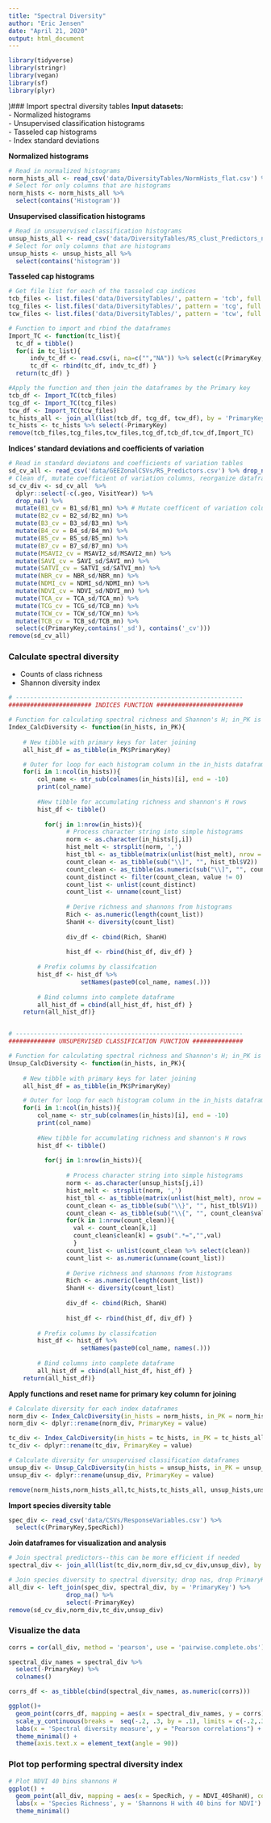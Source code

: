 ```yaml
---
title: "Spectral Diversity"
author: "Eric Jensen"
date: "April 21, 2020"
output: html_document
---
```


```r
library(tidyverse)
library(stringr)
library(vegan)
library(sf)
library(plyr)
```


)### Import spectral diversity tables
**Input datasets:**  
- Normalized histograms  
- Unsupervised classification histograms  
- Tasseled cap histograms  
- Index standard deviations  

**Normalized histograms**
```r
# Read in normalized histograms
norm_hists_all <- read_csv('data/DiversityTables/NormHists_flat.csv') %>% drop_na()
# Select for only columns that are histograms
norm_hists <- norm_hists_all %>%
  select(contains('Histogram'))
```

**Unsupervised classification histograms**
```r
# Read in unsupervised classification histograms
unsup_hists_all <- read_csv('data/DiversityTables/RS_clust_Predictors_new.csv') %>% drop_na()
# Select for only columns that are histograms
unsup_hists <- unsup_hists_all %>%
  select(contains('histogram'))
```

**Tasseled cap histograms**
```r
# Get file list for each of the tasseled cap indices
tcb_files <- list.files('data/DiversityTables/', pattern = 'tcb', full.names = TRUE)
tcg_files <- list.files('data/DiversityTables/', pattern = 'tcg', full.names = TRUE)
tcw_files <- list.files('data/DiversityTables/', pattern = 'tcw', full.names = TRUE)

# Function to import and rbind the dataframes
Import_TC <- function(tc_list){
  tc_df = tibble()
  for(i in tc_list){
      indv_tc_df <- read.csv(i, na=c("","NA")) %>% select(c(PrimaryKey, contains('Histogram')))
      tc_df <- rbind(tc_df, indv_tc_df) }
  return(tc_df) }

#Apply the function and then join the dataframes by the Primary key
tcb_df <- Import_TC(tcb_files)
tcg_df <- Import_TC(tcg_files)
tcw_df <- Import_TC(tcw_files)
tc_hists_all <- join_all(list(tcb_df, tcg_df, tcw_df), by = 'PrimaryKey', type = 'left') %>% drop_na()
tc_hists <- tc_hists %>% select(-PrimaryKey)
remove(tcb_files,tcg_files,tcw_files,tcg_df,tcb_df,tcw_df,Import_TC)
```

**Indices' standard deviations and coefficients of variation**
```r
# Read in standard deviatons and coefficients of variation tables
sd_cv_all <- read_csv('data/GEEZonalCSVs/RS_Predictors.csv') %>% drop_na()
# Clean df, mutate coefficient of variation columns, reorganize dataframe
sd_cv_div <- sd_cv_all  %>%
  dplyr::select(-c(.geo, VisitYear)) %>%
  drop_na() %>%
  mutate(B1_cv = B1_sd/B1_mn) %>% # Mutate coefficent of variation columns
  mutate(B2_cv = B2_sd/B2_mn) %>%
  mutate(B3_cv = B3_sd/B3_mn) %>%
  mutate(B4_cv = B4_sd/B4_mn) %>%
  mutate(B5_cv = B5_sd/B5_mn) %>%
  mutate(B7_cv = B7_sd/B7_mn) %>%
  mutate(MSAVI2_cv = MSAVI2_sd/MSAVI2_mn) %>%
  mutate(SAVI_cv = SAVI_sd/SAVI_mn) %>%
  mutate(SATVI_cv = SATVI_sd/SATVI_mn) %>%
  mutate(NBR_cv = NBR_sd/NBR_mn) %>%
  mutate(NDMI_cv = NDMI_sd/NDMI_mn) %>%
  mutate(NDVI_cv = NDVI_sd/NDVI_mn) %>%
  mutate(TCA_cv = TCA_sd/TCA_mn) %>%
  mutate(TCG_cv = TCG_sd/TCB_mn) %>%
  mutate(TCW_cv = TCW_sd/TCW_mn) %>%
  mutate(TCB_cv = TCB_sd/TCB_mn) %>%
  select(c(PrimaryKey,contains('_sd'), contains('_cv')))
remove(sd_cv_all)
```

### Calculate spectral diversity
- Counts of class richness
- Shannon diversity index

```r
# ---------------------------------------------------------------
####################### INDICES FUNCTION ########################

# Function for calculating spectral richness and Shannon's H; in_PK is a df with a "PrimaryKey" column
Index_CalcDiversity <- function(in_hists, in_PK){
  
    # New tibble with primary keys for later joining
    all_hist_df = as_tibble(in_PK$PrimaryKey)

    # Outer for loop for each histogram column in the in_hists dataframe
    for(i in 1:ncol(in_hists)){
        col_name <- str_sub(colnames(in_hists)[i], end = -10)
        print(col_name)
        
        #New tibble for accumulating richness and shannon's H rows
        hist_df <- tibble()
        
          for(j in 1:nrow(in_hists)){
                # Process character string into simple histograms
                norm <- as.character(in_hists[j,i])
                hist_melt <- strsplit(norm, ',')
                hist_tbl <- as_tibble(matrix(unlist(hist_melt), nrow = (length(hist_melt[[1]])) / 2, byrow=T))
                count_clean <- as_tibble(sub("\\]", "", hist_tbl$V2))
                count_clean <- as_tibble(as.numeric(sub("\\]", "", count_clean$value)))
                count_distinct <- filter(count_clean, value != 0)
                count_list <- unlist(count_distinct)
                count_list <- unname(count_list)
    
                # Derive richness and shannons from histograms
                Rich <- as.numeric(length(count_list))
                ShanH <- diversity(count_list)
    
                div_df <- cbind(Rich, ShanH)
    
                hist_df <- rbind(hist_df, div_df) }
        
        # Prefix columns by classifcation
        hist_df <- hist_df %>%
                    setNames(paste0(col_name, names(.)))
        
        # Bind columns into complete dataframe
        all_hist_df = cbind(all_hist_df, hist_df) }  
    return(all_hist_df)}


# ---------------------------------------------------------------
############# UNSUPERVISED CLASSIFICATION FUNCTION ##############

# Function for calculating spectral richness and Shannon's H; in_PK is a df with a "PrimaryKey" column
Unsup_CalcDiversity <- function(in_hists, in_PK){
  
    # New tibble with primary keys for later joining
    all_hist_df = as_tibble(in_PK$PrimaryKey)

    # Outer for loop for each histogram column in the in_hists dataframe
    for(i in 1:ncol(in_hists)){
        col_name <- str_sub(colnames(in_hists)[i], end = -10)
        print(col_name)
        
        #New tibble for accumulating richness and shannon's H rows
        hist_df <- tibble()
        
          for(j in 1:nrow(in_hists)){
  
                # Process character string into simple histograms
                norm <- as.character(unsup_hists[j,i])
                hist_melt <- strsplit(norm, ',')
                hist_tbl <- as_tibble(matrix(unlist(hist_melt), nrow = (length(hist_melt[[1]])), byrow=T))
                count_clean <- as_tibble(sub("\\}", "", hist_tbl$V1))
                count_clean <- as_tibble(sub("\\{", "", count_clean$value))
                for(k in 1:nrow(count_clean)){
                  val <- count_clean[k,1]
                  count_clean$clean[k] = gsub(".*=","",val)
                  }
                count_list <- unlist(count_clean %>% select(clean))
                count_list <- as.numeric(unname(count_list))
    
                # Derive richness and shannons from histograms
                Rich <- as.numeric(length(count_list))
                ShanH <- diversity(count_list)
    
                div_df <- cbind(Rich, ShanH)
    
                hist_df <- rbind(hist_df, div_df) }
        
        # Prefix columns by classifcation
        hist_df <- hist_df %>%
                    setNames(paste0(col_name, names(.)))
        
        # Bind columns into complete dataframe
        all_hist_df = cbind(all_hist_df, hist_df) }  
    return(all_hist_df)}
```

**Apply functions and reset name for primary key column for joining**
```r
# Calculate diversity for each index dataframes
norm_div <- Index_CalcDiversity(in_hists = norm_hists, in_PK = norm_hists_all)
norm_div <- dplyr::rename(norm_div, PrimaryKey = value)

tc_div <- Index_CalcDiversity(in_hists = tc_hists, in_PK = tc_hists_all)
tc_div <- dplyr::rename(tc_div, PrimaryKey = value)

# Calculate diversity for unsupervised classification dataframes
unsup_div <- Unsup_CalcDiversity(in_hists = unsup_hists, in_PK = unsup_hists_all)
unsup_div <- dplyr::rename(unsup_div, PrimaryKey = value)

remove(norm_hists,norm_hists_all,tc_hists,tc_hists_all, unsup_hists,unsup_hists_all,UnSup_CalcDiversity, Index_CalcDiversity)
```

**Import species diversity table**
```r
spec_div <- read_csv('data/CSVs/ResponseVariables.csv') %>%
  select(c(PrimaryKey,SpecRich))
```

**Join dataframes for visualization and analysis**
```r
# Join spectral predictors--this can be more efficient if needed
spectral_div <- join_all(list(tc_div,norm_div,sd_cv_div,unsup_div), by = 'PrimaryKey', type = 'left')

# Join species diversity to spectral diversity; drop nas, drop PrimaryKey column
all_div <- left_join(spec_div, spectral_div, by = 'PrimaryKey') %>%
                drop_na() %>%
                select(-PrimaryKey)
remove(sd_cv_div,norm_div,tc_div,unsup_div)
```

### Visualize the data
```r
corrs = cor(all_div, method = 'pearson', use = 'pairwise.complete.obs')[1,-1]

spectral_div_names = spectral_div %>%
  select(-PrimaryKey) %>%
  colnames()

corrs_df <- as_tibble(cbind(spectral_div_names, as.numeric(corrs)))

ggplot()+
  geom_point(corrs_df, mapping = aes(x = spectral_div_names, y = corrs)) +
  scale_y_continuous(breaks =  seq(-.2, .3, by = .1), limits = c(-.2,.3)) +
  labs(x = 'Spectral diversity measure', y = "Pearson correlations") +
  theme_minimal() +
  theme(axis.text.x = element_text(angle = 90))
```

### Plot top performing spectral diversity index
```r
# Plot NDVI 40 bins shannons H
ggplot() +
  geom_point(all_div, mapping = aes(x = SpecRich, y = NDVI_40ShanH), color = 'blue', fill = 'dodgerblue', alpha = .2, shape = 16) + 
  labs(x = 'Species Richness', y = 'Shannons H with 40 bins for NDVI') +
  theme_minimal()
```


